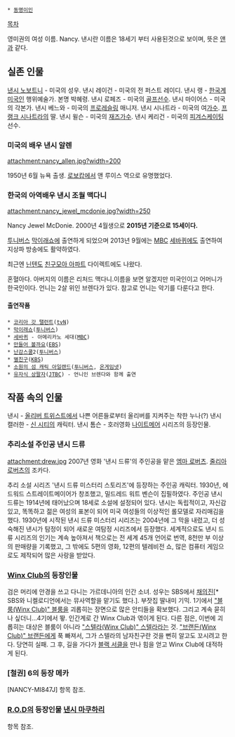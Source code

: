  * [[동명이인]]

[[목차]]

영미권의 여성 이름. Nancy. 
낸시란 이름은 18세기 부터 사용된것으로 보이며, 뜻은 [[앤]]과 같다.

== 실존 인물 ==
[[낸시 노보트니]] - 미국의 성우.
낸시 레이건 - 미국의 전 퍼스트 레이디.
낸시 랭 - [[한국계 미국인]] 행위예술가. 본명 박혜령.
낸시 로페즈 - 미국의 [[골프]]선수.
낸시 마이어스 - 미국의 각본가.
낸시 베느와 - 미국의 [[프로레슬링]] 매니저.
낸시 시나트라 - 미국의 여[[가수]]. [[프랭크 시나트라]]의 딸.
낸시 윌슨 - 미국의 [[재즈]]가수.
낸시 케리건 - 미국의 [[피겨스케이팅]] 선수. 

=== 미국의 배우 낸시 알렌 ===
attachment:nancy_allen.jpg?width=200

1950년 6월 뉴욕 출생. [[로보캅]]에서 앤 루이스 역으로 유명했었다.

=== 한국의 아역배우 낸시 조월 맥다니 === 
attachment:nancy_jewel_mcdonie.jpg?width=250

Nancy Jewel McDonie. 2000년 4월생으로 '''2015년 기준으로 15세이다.''' 

[[투니버스]] [[막이래쇼]]에 출연하게 되었으며 2013년 9월에는 [[MBC]] [[세바퀴]]에도 출연하여 지상파 방송에도 활약하였다.

최근엔 [[닌텐도]] [[친구모아 아파트]] 다이렉트에도 나왔다. 

혼혈아다. 아버지의 이름은 리처드 맥다니.이름을 보면 알겠지만 미국인이고 어머니가 한국인이다. 언니는 2살 위인 브렌다가 있다. 참고로 언니는 악기를 다룬다고 한다.

==== 출연작품 ==== 
 * [[코리아 갓 탤런트]]([[tvN]])
 * [[막이래쇼]]([[투니버스]]) 
 * [[세바퀴]] - 아메리카노 세대([[MBC]])
 * [[만들어 볼까요]]([[EBS]])
 * [[난감스쿨]]2([[투니버스]])
 * [[별친구]]([[KBS]])
 * [[소원의 섬 캐릭 아일랜드]]([[투니버스]], [[온게임넷]])
 * [[유자식 상팔자]]([[JTBC]]) - 언니인 브렌다와 함께 출연

== 작품 속의 인물 ==
낸시 - [[올리버 트위스트]]에서 나쁜 어른들로부터 올리버를 지켜주는 착한 누나(?)
낸시 캘러한 - [[신 시티]]의 캐릭터.
낸시 톰슨 - 호러영화 [[나이트메어]] 시리즈의 등장인물.

=== 추리소설 주인공 낸시 드류 ===
attachment:drew.jpg 
2007년 영화 '낸시 드류'의 주인공을 맡은 [[엠마 로버츠]]. [[줄리아 로버츠]]의 조카다.

추리 소설 시리즈 '낸시 드류 미스터리 스토리즈'에 등장하는 주인공 캐릭터. 1930년, 에드워드 스트레이트메이어가 창조했고, 밀드레드 워트 벤슨이 집필하였다. 
주인공 낸시 드류는 1914년에 태어났으며 18세로 소설에 설정되어 있다. 낸시는 독립적이고, 자신감 있고, 똑똑하고 젊은 여성의 표본이 되어 미국 여성들의 이상적인 롤모델로 자리매김을 했다.
1930년에 시작된 낸시 드류 미스터리 시리즈는 2004년에 그 막을 내렸고, 더 성숙해진 낸시가 탐정이 되어 새로운 여탐정 시리즈에서 등장했다. 세계적으로도 낸시 드류 시리즈의 인기는 계속 높아져서 책으로는 전 세계 45개 언어로 번역, 8천만 부 이상의 판매량을 기록했고, 그 밖에도 5편의 영화, 12편의 텔레비전 쇼, 많은 컴퓨터 게임으로도 제작되어 많은 사랑을 받았다.

=== [[Winx Club]]의 등장인물 ===
검은 머리에 안경을 쓰고 다니는 가르데니아의 인간 소녀. 성우는 SBS에서 [[채의진]][* SBS와 니켈로디언에서는 뮤사역할을 맡기도 했다.]. 부잣집 딸내미 기믹. 1기에서 [["블룸(Winx Club)" 블룸]]을 괴롭히는 장면으로 많은 안티들을 확보했다. 그리고 계속 묻히나 싶더니...4기에서 뙇. 인간계로 간 Winx Club과 엮이게 된다. 다른 점은, 이번에 괴롭히는 대상은 블룸이 아니라 [["스텔라(Winx Club)" 스텔라]]라는 것. [["브랜든(Winx Club)" 브랜든]]에게 푹 빠져서, 그가 스텔라의 남자친구란 것을 뻔히 알고도 꼬시려고 한다. 당연히 실패. 그 후, 길을 가다가 [[블랙 서클]]을 만나 힘을 얻고 Winx Club에 대적하게 된다.

=== [철권] 6의 등장 메카 ===
[NANCY-MI847J] 항목 참조.
=== [[R.O.D]]의 등장인물 [[낸시 마쿠하리]] ===
항목 참조.

